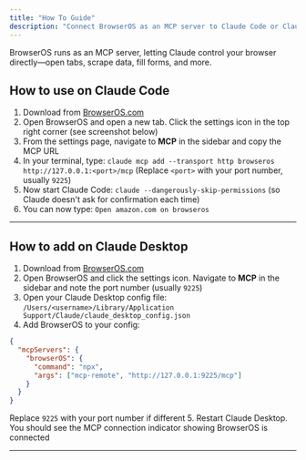 ```yaml
---
title: "How To Guide"
description: "Connect BrowserOS as an MCP server to Claude Code or Claude Desktop"
---
```


BrowserOS runs as an MCP server, letting Claude control your browser directly—open tabs, scrape data, fill forms, and more.

## How to use on Claude Code

1. Download from [BrowserOS.com](https://BrowserOS.com)
2. Open BrowserOS and open a new tab. Click the settings icon in the top right corner (see screenshot below)
3. From the settings page, navigate to **MCP** in the sidebar and copy the MCP URL
4. In your terminal, type: `claude mcp add --transport http browseros http://127.0.0.1:<port>/mcp` (Replace `<port>` with your port number, usually `9225`)
5. Now start Claude Code: `claude --dangerously-skip-permissions` (so Claude doesn't ask for confirmation each time)
6. You can now type: `Open amazon.com on browseros`

---

## How to add on Claude Desktop

1. Download from [BrowserOS.com](https://BrowserOS.com)
2. Open BrowserOS and click the settings icon. Navigate to **MCP** in the sidebar and note the port number (usually `9225`)
3. Open your Claude Desktop config file: `/Users/<username>/Library/Application Support/Claude/claude_desktop_config.json`
4. Add BrowserOS to your config:
```json
{
  "mcpServers": {
    "browserOS": {
      "command": "npx",
      "args": ["mcp-remote", "http://127.0.0.1:9225/mcp"]
    }
  }
}
```
Replace `9225` with your port number if different
5. Restart Claude Desktop. You should see the MCP connection indicator showing BrowserOS is connected

---